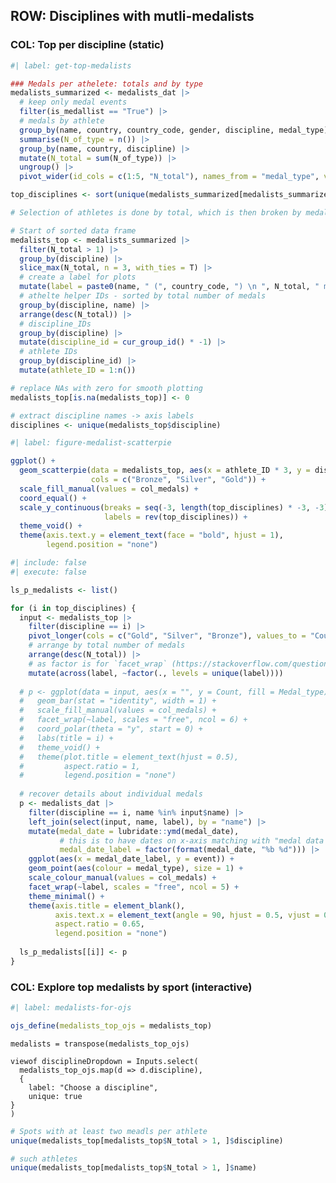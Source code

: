 ## ROW: Disciplines with mutli-medalists 

<!-- There are only 17 disciplines where one athlete won at least two medals. This section will focus on them. -->

### COL: Top per discipline (static)

```r
#| label: get-top-medalists

### Medals per athelete: totals and by type
medalists_summarized <- medalists_dat |> 
  # keep only medal events
  filter(is_medallist == "True") |> 
  # medals by athlete
  group_by(name, country, country_code, gender, discipline, medal_type) |> 
  summarise(N_of_type = n()) |> 
  group_by(name, country, discipline) |> 
  mutate(N_total = sum(N_of_type)) |> 
  ungroup() |> 
  pivot_wider(id_cols = c(1:5, "N_total"), names_from = "medal_type", values_from = "N_of_type")
```

```r
top_disciplines <- sort(unique(medalists_summarized[medalists_summarized$N_total > 1, ]$discipline), decreasing = T)

# Selection of athletes is done by total, which is then broken by medal type

# Start of sorted data frame
medalists_top <- medalists_summarized |> 
  filter(N_total > 1) |> 
  group_by(discipline) |> 
  slice_max(N_total, n = 3, with_ties = T) |> 
  # create a label for plots
  mutate(label = paste0(name, " (", country_code, ") \n ", N_total, " medals")) |> 
  # athelte helper IDs - sorted by total number of medals
  group_by(discipline, name) |> 
  arrange(desc(N_total)) |> 
  # discipline_IDs
  group_by(discipline) |> 
  mutate(discipline_id = cur_group_id() * -1) |> 
  # athlete IDs
  group_by(discipline_id) |> 
  mutate(athlete_ID = 1:n())

# replace NAs with zero for smooth plotting
medalists_top[is.na(medalists_top)] <- 0

# extract discipline names -> axis labels
disciplines <- unique(medalists_top$discipline)
```

<!-- plot by gender as well? -->

```r
#| label: figure-medalist-scatterpie

ggplot() +
  geom_scatterpie(data = medalists_top, aes(x = athlete_ID * 3, y = discipline_id * 3, group = name, r = N_total / 4),
                  cols = c("Bronze", "Silver", "Gold")) + 
  scale_fill_manual(values = col_medals) +
  coord_equal() +
  scale_y_continuous(breaks = seq(-3, length(top_disciplines) * -3, -3),
                     labels = rev(top_disciplines)) +
  theme_void() +
  theme(axis.text.y = element_text(face = "bold", hjust = 1),
        legend.position = "none")
```

```r
#| include: false
#| execute: false

ls_p_medalists <- list()

for (i in top_disciplines) {
  input <- medalists_top |> 
    filter(discipline == i) |> 
    pivot_longer(cols = c("Gold", "Silver", "Bronze"), values_to = "Count", names_to = "Medal_type") |> 
    # arrange by total number of medals
    arrange(desc(N_total)) |> 
    # as factor is for `facet_wrap` (https://stackoverflow.com/questions/15116081/controlling-order-of-facet-grid-facet-wrap-in-ggplot2)
    mutate(across(label, ~factor(., levels = unique(label))))
  
  # p <- ggplot(data = input, aes(x = "", y = Count, fill = Medal_type)) +
  #   geom_bar(stat = "identity", width = 1) +
  #   scale_fill_manual(values = col_medals) +
  #   facet_wrap(~label, scales = "free", ncol = 6) +
  #   coord_polar(theta = "y", start = 0) +
  #   labs(title = i) +
  #   theme_void() +
  #   theme(plot.title = element_text(hjust = 0.5),
  #         aspect.ratio = 1,
  #         legend.position = "none")
  
  # recover details about individual medals
  p <- medalists_dat |> 
    filter(discipline == i, name %in% input$name) |> 
    left_join(select(input, name, label), by = "name") |> 
    mutate(medal_date = lubridate::ymd(medal_date),
           # this is to have dates on x-axis matching with "medal data points"
           medal_date_label = factor(format(medal_date, "%b %d"))) |> 
    ggplot(aes(x = medal_date_label, y = event)) +
    geom_point(aes(colour = medal_type), size = 1) +
    scale_colour_manual(values = col_medals) +
    facet_wrap(~label, scales = "free", ncol = 5) +
    theme_minimal() +
    theme(axis.title = element_blank(),
          axis.text.x = element_text(angle = 90, hjust = 0.5, vjust = 0.5),
          aspect.ratio = 0.65,
          legend.position = "none")
  
  ls_p_medalists[[i]] <- p
}

```


### COL: Explore top medalists by sport (interactive)

<!-- This is an intercative addition to the summary plot created above. User can select discipline and can then explore athletes. -->
```r
#| label: medalists-for-ojs

ojs_define(medalists_top_ojs = medalists_top)
```


```ojs
medalists = transpose(medalists_top_ojs)

viewof disciplineDropdown = Inputs.select(
  medalists_top_ojs.map(d => d.discipline),
  {
    label: "Choose a discipline",
    unique: true
}
)
```



<!-- backup code -->

```r
# Spots with at least two meadls per athlete
unique(medalists_top[medalists_top$N_total > 1, ]$discipline)

# such athletes
unique(medalists_top[medalists_top$N_total > 1, ]$name)
```

